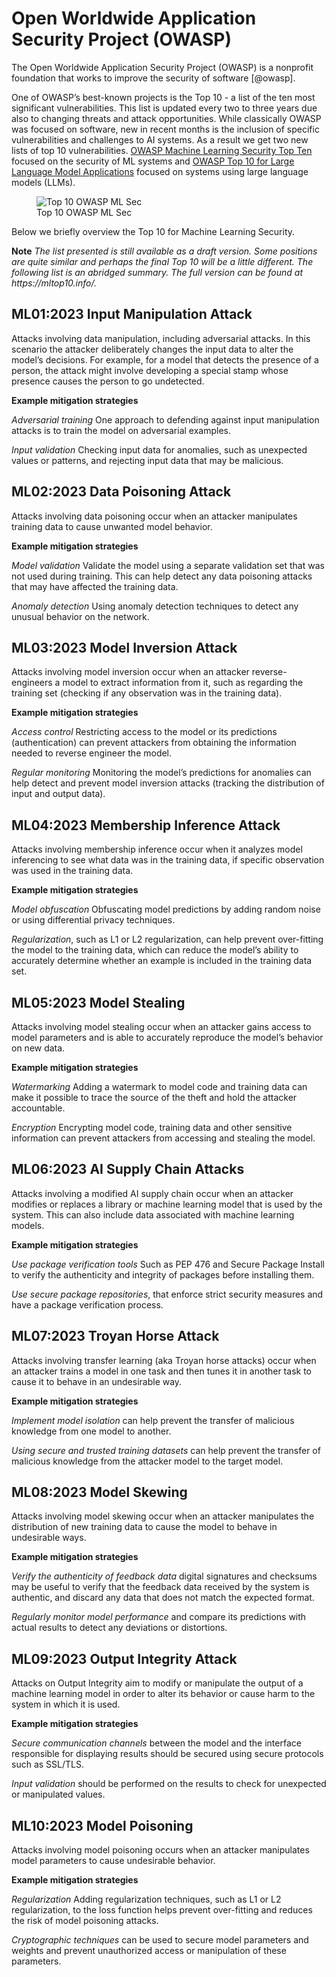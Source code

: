 # Open Worldwide Application Security Project (OWASP)

The Open Worldwide Application Security Project (OWASP) is a nonprofit foundation that works to improve the security of software [@owasp]. 


One of OWASP's best-known projects is the Top 10 - a list of the ten most significant vulnerabilities. This list is updated every two to three years due also to changing threats and attack opportunities.
While classically OWASP was focused on software, new in recent months is the inclusion of specific vulnerabilities and challenges to AI systems.
As a result we get two new lists of top 10 vulnerabilities. [OWASP Machine Learning Security Top Ten](https://owasp.org/www-project-machine-learning-security-top-10/) focused on the security of ML systems and [OWASP Top 10 for Large Language Model Applications](https://owasp.org/www-project-top-10-for-large-language-model-applications/) focused on systems using large language models (LLMs).

![Top 10 OWASP ML Sec](images/owasp.png)

Below we briefly overview the Top 10 for Machine Learning Security.

**Note** *The list presented is still available as a draft version. Some positions are quite similar and perhaps the final Top 10 will be a little different. The following list is an abridged summary. The full version can be found at  https://mltop10.info/.*

## ML01:2023 Input Manipulation Attack

Attacks involving data manipulation, including adversarial attacks. In this scenario the attacker deliberately changes the input data to alter the model's decisions. For example, for a model that detects the presence of a person, the attack might involve developing a special stamp whose presence causes the person to go undetected. 

**Example mitigation strategies** 

*Adversarial training* One approach to defending against input manipulation attacks is to train the model on adversarial examples. 

*Input validation* Checking input data for anomalies, such as unexpected values or patterns, and rejecting input data that may be malicious.

## ML02:2023 Data Poisoning Attack

Attacks involving data poisoning occur when an attacker manipulates training data to cause unwanted model behavior.

**Example mitigation strategies** 

*Model validation* Validate the model using a separate validation set that was not used during training. This can help detect any data poisoning attacks that may have affected the training data.

*Anomaly detection* Using anomaly detection techniques to detect any unusual behavior on the network. 

## ML03:2023 Model Inversion Attack

Attacks involving model inversion occur when an attacker reverse-engineers a model to extract information from it, such as regarding the training set (checking if any observation was in the training data).

**Example mitigation strategies** 

*Access control* Restricting access to the model or its predictions (authentication) can prevent attackers from obtaining the information needed to reverse engineer the model. 

*Regular monitoring* Monitoring the model's predictions for anomalies can help detect and prevent model inversion attacks (tracking the distribution of input and output data). 

## ML04:2023 Membership Inference Attack

Attacks involving membership inference occur when it analyzes model inferencing to see what data was in the training data, if specific observation was used in the training data.

**Example mitigation strategies** 

*Model obfuscation* Obfuscating model predictions by adding random noise or using differential privacy techniques.

*Regularization*, such as L1 or L2 regularization, can help prevent over-fitting the model to the training data, which can reduce the model's ability to accurately determine whether an example is included in the training data set.


## ML05:2023 Model Stealing

Attacks involving model stealing occur when an attacker gains access to model parameters and is able to accurately reproduce the model's behavior on new data.

**Example mitigation strategies** 

*Watermarking* Adding a watermark to model code and training data can make it possible to trace the source of the theft and hold the attacker accountable.

*Encryption* Encrypting model code, training data and other sensitive information can prevent attackers from accessing and stealing the model.


## ML06:2023 AI Supply Chain Attacks

Attacks involving a modified AI supply chain occur when an attacker modifies or replaces a library or machine learning model that is used by the system. This can also include data associated with machine learning models.

**Example mitigation strategies** 

*Use package verification tools* Such as PEP 476 and Secure Package Install to verify the authenticity and integrity of packages before installing them.

*Use secure package repositories*, that enforce strict security measures and have a package verification process.


## ML07:2023 Troyan Horse Attack

Attacks involving transfer learning (aka Troyan horse attacks) occur when an attacker trains a model in one task and then tunes it in another task to cause it to behave in an undesirable way.

**Example mitigation strategies** 

*Implement model isolation* can help prevent the transfer of malicious knowledge from one model to another. 

*Using secure and trusted training datasets* can help prevent the transfer of malicious knowledge from the attacker model to the target model.


## ML08:2023 Model Skewing

Attacks involving model skewing occur when an attacker manipulates the distribution of new training data to cause the model to behave in undesirable ways.

**Example mitigation strategies** 

*Verify the authenticity of feedback data* digital signatures and checksums may be useful to verify that the feedback data received by the system is authentic, and discard any data that does not match the expected format.

*Regularly monitor model performance* and compare its predictions with actual results to detect any deviations or distortions.


## ML09:2023 Output Integrity Attack

Attacks on Output Integrity aim to modify or manipulate the output of a machine learning model in order to alter its behavior or cause harm to the system in which it is used.

**Example mitigation strategies** 

*Secure communication channels*  between the model and the interface responsible for displaying results should be secured using secure protocols such as SSL/TLS.

*Input validation* should be performed on the results to check for unexpected or manipulated values.

## ML10:2023 Model Poisoning

Attacks involving model poisoning occurs when an attacker manipulates model parameters to cause undesirable behavior.

**Example mitigation strategies** 

*Regularization* Adding regularization techniques, such as L1 or L2 regularization, to the loss function helps prevent over-fitting and reduces the risk of model poisoning attacks.

*Cryptographic techniques* can be used to secure model parameters and weights and prevent unauthorized access or manipulation of these parameters.

